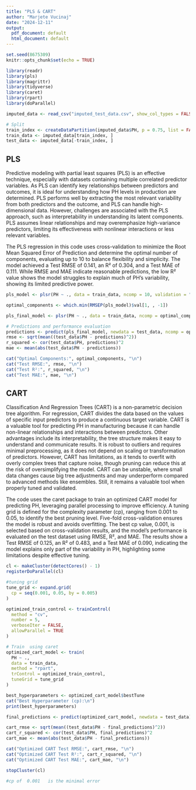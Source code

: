 ```yaml
---
title: "PLS & CART"
author: "Marjete Vucinaj"
date: "2024-12-11"
output:
  pdf_document: default
  html_document: default
---
```


```r

set.seed(8675309)
knitr::opts_chunk$set(echo = TRUE)
```


```r
library(readr)
library(pls)
library(magrittr)
library(tidyverse)
library(caret)
library(rpart)
library(doParallel)
```


```r
imputed_data <- read_csv("imputed_test_data.csv", show_col_types = FALSE)

```
```r
# Split
train_index <- createDataPartition(imputed_data$PH, p = 0.75, list = FALSE)
train_data <- imputed_data[train_index, ]
test_data <- imputed_data[-train_index, ]

```
## PLS

Predictive modeling with partial least squares (PLS) is an effective technique, especially with datasets containing multiple correlated predictor variables. As PLS can identify key relationships between predictors and outcomes, it is ideal for understanding how PH levels in production are determined. PLS performs well by extracting the most relevant variability from both predictors and the outcome,  and  PLS can handle high-dimensional data. However, challenges are associated with the PLS approach, such as interpretability in understanding its latent components. PLS assumes linear relationships and may overemphasize high-variance predictors, limiting its effectiveness with nonlinear interactions or less relevant variables.
 
The PLS regression in this code uses cross-validation to minimize the Root Mean Squared Error of Prediction and determine the optimal number of components, evaluating up to 10 to balance flexibility and simplicity. The model achieved a Test RMSE of 0.141, an R² of 0.304, and a Test MAE of 0.111. While RMSE and MAE indicate reasonable predictions, the low R² value shows the model struggles to explain much of PH's variability, showing its limited predictive power.


```r
pls_model <- plsr(PH ~ ., data = train_data, ncomp = 10, validation = "CV")

optimal_components <- which.min(RMSEP(pls_model)$val[1, , -1])

pls_final_model <- plsr(PH ~ ., data = train_data, ncomp = optimal_components)

# Predictions and performance evaluation
predictions <- predict(pls_final_model, newdata = test_data, ncomp = optimal_components)
rmse <- sqrt(mean((test_data$PH - predictions)^2))
r_squared <- cor(test_data$PH, predictions)^2
mae <- mean(abs(test_data$PH - predictions))

cat("Optimal Components:", optimal_components, "\n")
cat("Test RMSE:", rmse, "\n")
cat("Test R²:", r_squared, "\n")
cat("Test MAE:", mae, "\n")
```
## CART

Classification And Regression Trees (CART) is a non-parametric decision tree algorithm. For regression, CART divides the data based on the values of specific input predictors to produce a continuous target variable. CART is a valuable tool for predicting PH in manufacturing because it can handle non-linear relationships and interactions between predictors. Other advantages include its interpretability, the tree structure makes it easy to understand and communicate results. It is robust to outliers and requires minimal preprocessing, as it does not depend on scaling or transformation of predictors. However, CART has limitations, as it tends to overfit with overly complex trees that capture noise, though pruning can reduce this at the risk of oversimplifying the model.  CART can be unstable, where small data changes cause big tree adjustments and may underperform compared to advanced methods like ensembles. Still, it remains a valuable tool when properly tuned and validated.
 
The code uses the caret package to train an optimized CART model for predicting PH, leveraging parallel processing to improve efficiency. A tuning grid is defined for the complexity parameter (cp), ranging from 0.001 to 0.05, to identify the best pruning level. Five-fold cross-validation ensures the model is robust and avoids overfitting. The best cp value, 0.001, is selected based on cross-validation results, and the model's performance is evaluated on the test dataset using RMSE, R², and MAE. The results show a Test RMSE of 0.125, an R² of 0.483, and a Test MAE of 0.090, indicating the model explains only part of the variability in PH, highlighting some limitations despite effective tuning.

```r

cl <- makeCluster(detectCores() - 1)  
registerDoParallel(cl)

#tuning grid
tune_grid <- expand.grid(
  cp = seq(0.001, 0.05, by = 0.005)  
)

optimized_train_control <- trainControl(
  method = "cv",
  number = 5,           
  verboseIter = FALSE,  
  allowParallel = TRUE
)

# Train  using caret
optimized_cart_model <- train(
  PH ~ ., 
  data = train_data,
  method = "rpart",
  trControl = optimized_train_control, 
  tuneGrid = tune_grid  
)

best_hyperparameters <- optimized_cart_model$bestTune
cat("Best Hyperparameter (cp):\n")
print(best_hyperparameters)

final_predictions <- predict(optimized_cart_model, newdata = test_data)

cart_rmse <- sqrt(mean((test_data$PH - final_predictions)^2))
cart_r_squared <- cor(test_data$PH, final_predictions)^2
cart_mae <- mean(abs(test_data$PH - final_predictions))

cat("Optimized CART Test RMSE:", cart_rmse, "\n")
cat("Optimized CART Test R²:", cart_r_squared, "\n")
cat("Optimized CART Test MAE:", cart_mae, "\n")

stopCluster(cl)

#cp of 	0.001	is the minimal error
```




